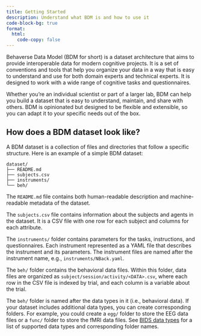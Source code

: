 ```yaml
---
title: Getting Started
description: Understand what BDM is and how to use it
code-block-bg: true
format:
  html:
    code-copy: false
---
```


Behaverse Data Model (BDM for short) is a dataset architecture that aims to provide interoperable data for modern cognitive projects. It is a set of conventions and tools that help you organize your data in a way that is easy to understand and use for both domain experts and technical experts. It is designed to work with a wide range of cognitive tasks and questionnaires.

Whether you're an individual scientist or part of a larger lab, BDM can help you build a dataset that is easy to understand, maintain, and share with others. BDM is opinionated but designed to be flexible and extensible, so you can adapt it to your specific needs out of the box.

## How does a BDM dataset look like?

A BDM dataset is a collection of files and directories that follow a specific structure. Here is an example of a simple BDM dataset:

```.default
dataset/
├── README.md
├── subjects.csv
├── instruments/
└── beh/
```

The `README.md` file contains both human-readable description and machine-readable metadata of the dataset.

The `subjects.csv` file contains information about the subjects and agents in the dataset. It is a CSV file with one row for each subject and columns for each attribute.

The `instruments/` folder contains parameters for the tasks, instructions, and questionnaires. Each instrument represented as a YAML file that describes the instrument and its parameters. The instrument files are named after the instrument name, e.g., `instruments/NBack.yaml`.

The `beh/` folder contains the behavioral data files. Within this folder, data files are organized as `subject/session/activity/<DATA>.csv`, where each row in the CSV file is indexed by trial, and each column is a variable about the trial.

:::{.callout-note appearance="simple"}
The `beh/` folder is named after the data types in it (i.e., behavioral data). If your dataset includes additional data types, you can create corresponding folders. For example, you could create a `egg/` folder to store the EEG data files or a `func/` folder to store the fMRI data files. See [BIDS data types](https://bids.neuroimaging.io/getting_started/folders_and_files/folders.html#datatype) for a list of supported data types and corresponding folder names.
:::